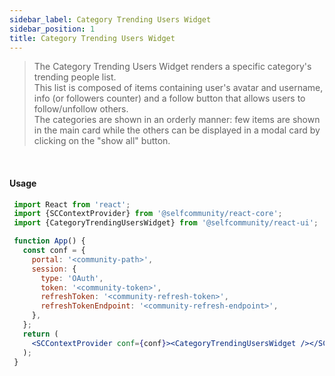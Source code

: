 ```yaml
---
sidebar_label: Category Trending Users Widget
sidebar_position: 1
title: Category Trending Users Widget
---
```


> The Category Trending Users Widget renders a specific category's trending people list.<br/>
This list is composed of items containing user's avatar and username, info (or followers counter) and a follow button that allows users to follow/unfollow others.<br/>
The categories are shown in an orderly manner: few items are shown in the main card while the others can be displayed in a modal card by clicking on the "show all" button.


<br/>

[//]: # (<Logged><CategoryTrendingUsersWidget/></Logged>)

#### Usage

```jsx
 import React from 'react';
 import {SCContextProvider} from '@selfcommunity/react-core';
 import {CategoryTrendingUsersWidget} from '@selfcommunity/react-ui';

 function App() {
   const conf = {
     portal: '<community-path>',
     session: {
       type: 'OAuth',
       token: '<community-token>',
       refreshToken: '<community-refresh-token>',
       refreshTokenEndpoint: '<community-refresh-endpoint>',
     },
   };
   return (
     <SCContextProvider conf={conf}><CategoryTrendingUsersWidget /></SCContextProvider>
   );
 }
```